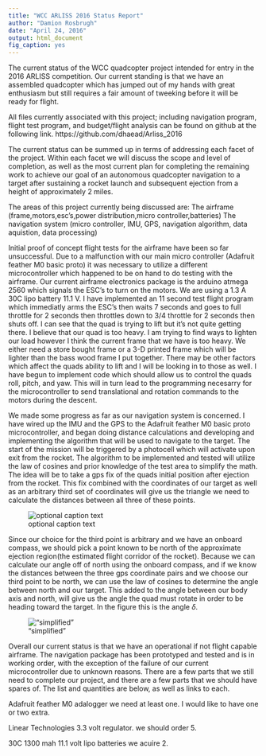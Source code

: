 ```yaml
---
title: "WCC ARLISS 2016 Status Report"
author: "Damion Rosbrugh"
date: "April 24, 2016"
output: html_document
fig_caption: yes
---
```

The current status of the WCC quadcopter project intended for entry in the 2016 ARLISS competition.
Our current standing is that we have an assembled quadcopter which has jumped out of my hands with great enthusiasm but still
requires a fair amount of tweeking before it will be ready for flight. 

All files currently associated with this project; including navigation program, flight test program, and budget/flight analysis can be found on github at the following link. https://github.com/dhaead/Arliss_2016


The current status can be summed up in terms of addressing each facet of the project. Within each facet we will discuss the 
scope and level of completion, as well as the most current plan for completing the remaining work to achieve our goal of an 
autonomous quadcopter navigation to a target after sustaining a rocket launch and subsequent ejection from a height of approximately 2 miles.


The areas of this project currently being discussed are:
The airframe (frame,motors,esc's,power distribution,micro controller,batteries)
The navigation system (micro controller, IMU, GPS, navigation algorithm, data aquistion, data processing)


Initial proof of concept flight tests for the airframe have been so far unsuccessful. Due to a malfunction with our main micro controller (Adafruit feather M0 basic proto)
it was necessary to utilize a different microcontroller which happened to be on hand to do testing with the airframe. Our current airframe electronics package is
the arduino atmega 2560 which signals the ESC's to turn on the motors. We are using a 1.3 A 30C lipo battery 11.1 V. I have implemented an 11 second test flight
program which immediatly arms the ESC's then waits 7 seconds and goes to full throttle for 2 seconds then throttles down to 3/4 throttle for 2 seconds then shuts off. 
I can see that the quad is trying to lift but it's not quite getting there. I believe that our quad is too heavy.
I am trying to find ways to lighten our load however I think the current frame that we have is too heavy. We either need a store bought frame or a 3-D printed frame
which will be lighter than the bass wood frame I put together. There may be other factors which affect the quads ability to lift and I will be looking in to those 
as well. I have begun to implement code which should allow us to control the quads roll, pitch, and yaw. This will in turn lead to the programming necesarry for the microcontroller to send translational and rotation commands to the motors during the descent.


We made some progress as far as our navigation system is concerned. I have wired up the IMU and the GPS to the Adafruit feather M0 basic proto microcontroller,
and began doing distance calculations and developing and implementing the algorithm that will be used to navigate to the target. The start of the mission will 
be triggered by a photocell which will activate upon exit from the rocket. The algorithm to be implemented and tested will utilize the law of cosines and prior
knowledge of the test area to simplify the math. The idea will be to take a gps fix of the quads initial position after ejection from the rocket. This fix combined
with the coordinates of our target as well as an arbitrary third set of coordinates will give us the triangle we need to calculate the distances between all three 
of these points. 


![optional caption text](geogebra-export2.png)
 
Since our choice for the third point is arbitrary and we have an onboard compass, we should pick a point known to be north of the approximate ejection
region(the estimated flight corridor of the rocket). Because we can calculate our angle off of north using the onboard compass, and if we know the distances between the
three gps coordinate pairs and we choose our third point to be north, we can use the law of cosines to determine the angle between north and our target. This added to
the angle between our body axis and north, will give us the angle the quad must rotate in order to be heading toward the target. In the figure this is the angle $\delta$.


!["simplified"](geogebra-simplified.png)


Overall our current status is that we have an operational if not flight capable airframe. The navigation package has been prototyped and tested and is in working order, with the exception of the failure of our current microcontroller due to unknown reasons. There are a few parts that we still need to complete our project, and there are a few parts that we should have spares of. The list and quantities are below, as well as links to each.

Adafruit feather M0 adalogger 
we need at least one. I would like to have one or two extra.

Linear Technologies 3.3 volt regulator.
we should order 5.

30C 1300 mah 11.1 volt lipo batteries
we acuire 2.
